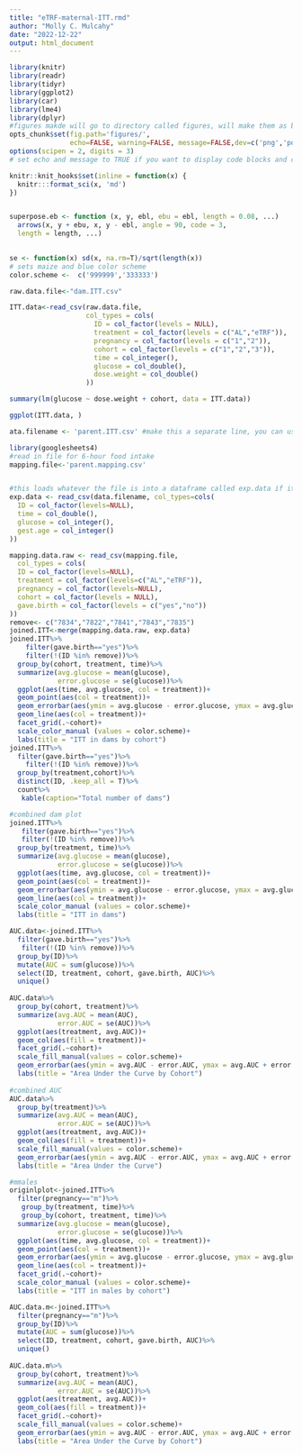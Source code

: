 ```yaml
---
title: "eTRF-maternal-ITT.rmd"
author: "Molly C. Mulcahy"
date: "2022-12-22"
output: html_document
---
```


```r
library(knitr)
library(readr)
library(tidyr)
library(ggplot2)
library(car)
library(lme4)
library(dplyr)
#figures makde will go to directory called figures, will make them as both png and pdf files 
opts_chunk$set(fig.path='figures/',
               echo=FALSE, warning=FALSE, message=FALSE,dev=c('png','pdf'))
options(scipen = 2, digits = 3)
# set echo and message to TRUE if you want to display code blocks and code output respectively

knitr::knit_hooks$set(inline = function(x) {
  knitr:::format_sci(x, 'md')
})


superpose.eb <- function (x, y, ebl, ebu = ebl, length = 0.08, ...)
  arrows(x, y + ebu, x, y - ebl, angle = 90, code = 3,
  length = length, ...)

  
se <- function(x) sd(x, na.rm=T)/sqrt(length(x))
# sets maize and blue color scheme
color.scheme <-  c('999999','333333')
```

```r
raw.data.file<-"dam.ITT.csv"

ITT.data<-read_csv(raw.data.file,
                   col_types = cols(
                     ID = col_factor(levels = NULL),
                     treatment = col_factor(levels = c("AL","eTRF")),
                     pregnancy = col_factor(levels = c("1","2")),
                     cohort = col_factor(levels = c("1","2","3")),
                     time = col_integer(),
                     glucose = col_double(),
                     dose.weight = col_double()
                   ))

```


```r
summary(lm(glucose ~ dose.weight + cohort, data = ITT.data))

ggplot(ITT.data, )
```


```r
ata.filename <- 'parent.ITT.csv' #make this a separate line, you can use any variable you want

library(googlesheets4)
#read in file for 6-hour food intake
mapping.file<-'parent.mapping.csv'


#this loads whatever the file is into a dataframe called exp.data if it exists
exp.data <- read_csv(data.filename, col_types=cols(
  ID = col_factor(levels=NULL),
  time = col_double(),
  glucose = col_integer(),
  gest.age = col_integer()
))

mapping.data.raw <- read_csv(mapping.file,
  col_types = cols(
  ID = col_factor(levels=NULL),
  treatment = col_factor(levels=c("AL","eTRF")),
  pregnancy = col_factor(levels=NULL),
  cohort = col_factor(levels = NULL),
  gave.birth = col_factor(levels = c("yes","no"))
))
remove<- c("7834","7822","7841","7843","7835")
joined.ITT<-merge(mapping.data.raw, exp.data)
joined.ITT%>%
    filter(gave.birth=="yes")%>%
    filter(!(ID %in% remove))%>%
  group_by(cohort, treatment, time)%>%
  summarize(avg.glucose = mean(glucose),
            error.glucose = se(glucose))%>%
  ggplot(aes(time, avg.glucose, col = treatment))+
  geom_point(aes(col = treatment))+
  geom_errorbar(aes(ymin = avg.glucose - error.glucose, ymax = avg.glucose + error.glucose))+
  geom_line(aes(col = treatment))+
  facet_grid(.~cohort)+
  scale_color_manual (values = color.scheme)+
  labs(title = "ITT in dams by cohort")
joined.ITT%>%
  filter(gave.birth=="yes")%>%
    filter(!(ID %in% remove))%>%
  group_by(treatment,cohort)%>%
  distinct(ID, .keep_all = T)%>%
  count%>%
   kable(caption="Total number of dams")

#combined dam plot
joined.ITT%>%
   filter(gave.birth=="yes")%>%
   filter(!(ID %in% remove))%>%
  group_by(treatment, time)%>%
  summarize(avg.glucose = mean(glucose),
            error.glucose = se(glucose))%>%
  ggplot(aes(time, avg.glucose, col = treatment))+
  geom_point(aes(col = treatment))+
  geom_errorbar(aes(ymin = avg.glucose - error.glucose, ymax = avg.glucose + error.glucose))+
  geom_line(aes(col = treatment))+
  scale_color_manual (values = color.scheme)+
  labs(title = "ITT in dams")

AUC.data<-joined.ITT%>%
  filter(gave.birth=="yes")%>%
   filter(!(ID %in% remove))%>%
  group_by(ID)%>%
  mutate(AUC = sum(glucose))%>%
  select(ID, treatment, cohort, gave.birth, AUC)%>%
  unique()
 
AUC.data%>%
  group_by(cohort, treatment)%>%
  summarize(avg.AUC = mean(AUC),
            error.AUC = se(AUC))%>%
  ggplot(aes(treatment, avg.AUC))+
  geom_col(aes(fill = treatment))+
  facet_grid(.~cohort)+
  scale_fill_manual(values = color.scheme)+
  geom_errorbar(aes(ymin = avg.AUC - error.AUC, ymax = avg.AUC + error.AUC), width = 0.3)+
  labs(title = "Area Under the Curve by Cohort")
  
#combined AUC
AUC.data%>%
  group_by(treatment)%>%
  summarize(avg.AUC = mean(AUC),
            error.AUC = se(AUC))%>%
  ggplot(aes(treatment, avg.AUC))+
  geom_col(aes(fill = treatment))+
  scale_fill_manual(values = color.scheme)+
  geom_errorbar(aes(ymin = avg.AUC - error.AUC, ymax = avg.AUC + error.AUC), width = 0.3)+
  labs(title = "Area Under the Curve")

#mmales
originlplot<-joined.ITT%>%
  filter(pregnancy=="m")%>%
   group_by(treatment, time)%>%
   group_by(cohort, treatment, time)%>%
  summarize(avg.glucose = mean(glucose),
            error.glucose = se(glucose))%>%
  ggplot(aes(time, avg.glucose, col = treatment))+
  geom_point(aes(col = treatment))+
  geom_errorbar(aes(ymin = avg.glucose - error.glucose, ymax = avg.glucose + error.glucose))+
  geom_line(aes(col = treatment))+
  facet_grid(.~cohort)+
  scale_color_manual (values = color.scheme)+
  labs(title = "ITT in males by cohort")

AUC.data.m<-joined.ITT%>%
  filter(pregnancy=="m")%>%
  group_by(ID)%>%
  mutate(AUC = sum(glucose))%>%
  select(ID, treatment, cohort, gave.birth, AUC)%>%
  unique()
 
AUC.data.m%>%
  group_by(cohort, treatment)%>%
  summarize(avg.AUC = mean(AUC),
            error.AUC = se(AUC))%>%
  ggplot(aes(treatment, avg.AUC))+
  geom_col(aes(fill = treatment))+
  facet_grid(.~cohort)+
  scale_fill_manual(values = color.scheme)+
  geom_errorbar(aes(ymin = avg.AUC - error.AUC, ymax = avg.AUC + error.AUC), width = 0.3)+
  labs(title = "Area Under the Curve by Cohort")

```